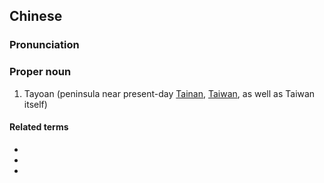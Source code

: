 {{also|臺圓|大員|大圓|台员|台員}}
==Chinese==
{{zh-forms|s=台员|t2=台員}}

===Pronunciation===
{{zh-pron
|mn=Tâi-oân
|cat=n
}}

===Proper noun===
{{zh-noun}}

# {{lb|zh|Min Nan|historical}} Tayoan (peninsula near present-day [[Tainan]], [[Taiwan]], as well as Taiwan itself)

====Related terms====
* {{zh-l|臺窩灣}}
* {{zh-l|臺灣}}
* {{l|nan|Tāi-oân}}